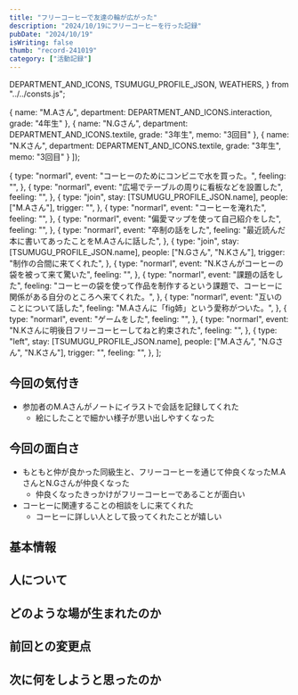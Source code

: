 ```yaml
---
title: "フリーコーヒーで友達の輪が広がった"
description: "2024/10/19にフリーコーヒーを行った記録"
pubDate: "2024/10/19"
isWriting: false
thumb: "record-241019"
category: ["活動記録"]
---
```


  DEPARTMENT_AND_ICONS,
  TSUMUGU_PROFILE_JSON,
  WEATHERS,
} from "../../consts.js";

  {
    name: "M.Aさん",
    department: DEPARTMENT_AND_ICONS.interaction,
    grade: "4年生"
  },
  {
    name: "N.Gさん",
    department: DEPARTMENT_AND_ICONS.textile,
    grade: "3年生",
    memo: "3回目"
  },
  {
    name: "N.Kさん",
    department: DEPARTMENT_AND_ICONS.textile,
    grade: "3年生",
    memo: "3回目"
  }
]);

  {
    type: "normarl",
    event: "コーヒーのためにコンビニで水を買った。",
    feeling: "",
  },
  {
    type: "normarl",
    event: "広場でテーブルの周りに看板などを設置した",
    feeling: "",
  },
  {
    type: "join",
    stay: [TSUMUGU_PROFILE_JSON.name],
    people: ["M.Aさん"],
    trigger: "",
  },
  {
    type: "normarl",
    event: "コーヒーを淹れた",
    feeling: "",
  },
  {
    type: "normarl",
    event: "偏愛マップを使って自己紹介をした",
    feeling: "",
  },
  {
    type: "normarl",
    event: "卒制の話をした",
    feeling: "最近読んだ本に書いてあったことをM.Aさんに話した",
  },
  {
    type: "join",
    stay: [TSUMUGU_PROFILE_JSON.name],
    people: ["N.Gさん", "N.Kさん"],
    trigger: "制作の合間に来てくれた",
  },
  {
    type: "normarl",
    event: "N.Kさんがコーヒーの袋を被って来て驚いた",
    feeling: "",
  },
  {
    type: "normarl",
    event: "課題の話をした",
    feeling: "コーヒーの袋を使って作品を制作するという課題で、コーヒーに関係がある自分のところへ来てくれた。",
  },
  {
    type: "normarl",
    event: "互いのことについて話した",
    feeling: "M.Aさんに「fig姉」という愛称がついた。",
  },
  {
    type: "normarl",
    event: "ゲームをした",
    feeling: "",
  },
  {
    type: "normarl",
    event: "N.Kさんに明後日フリーコーヒーしてねと約束された",
    feeling: "",
  },
  {
    type: "left",
    stay: [TSUMUGU_PROFILE_JSON.name],
    people: ["M.Aさん", "N.Gさん", "N.Kさん"],
    trigger: "",
    feeling: "",
  },
];

## 今回の気付き

- 参加者のM.Aさんがノートにイラストで会話を記録してくれた
  - 絵にしたことで細かい様子が思い出しやすくなった

## 今回の面白さ
- もともと仲が良かった同級生と、フリーコーヒーを通じて仲良くなったM.AさんとN.Gさんが仲良くなった
  - 仲良くなったきっかけがフリーコーヒーであることが面白い
- コーヒーに関連することの相談をしに来てくれた
  - コーヒーに詳しい人として扱ってくれたことが嬉しい

## 基本情報

<PostBasicInfo
  date="2024-10-19"
  otherEventDates={eventDates}
  weather="曇り"
  temp="30"
  place="東学広場 食堂側"
/>

## 人について

<TsumuguInfo
  condition="元気"
  comment="最終審査会が近づいてきてやる気"
  photo=""
  client:load
/>

<VisitorsInfo visitors={peopleWithColor} />

## どのような場が生まれたのか

<EventsInfo overview="" people={peopleWithColor} events={events} />

## 前回との変更点

<DiffInfo
  diffs={[]}
  client:load
/>

## 次に何をしようと思ったのか

